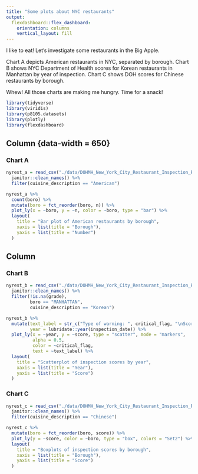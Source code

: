 ```yaml
---
title: "Some plots about NYC restaurants"
output: 
  flexdashboard::flex_dashboard:
    orientation: columns
    vertical_layout: fill
---
```


I like to eat! Let's investigate some restaurants in the Big Apple.

Chart A depicts American restaurants in NYC, separated by borough. Chart B shows NYC Department of Health scores for Korean restaurants in Manhattan by year of inspection. Chart C shows DOH scores for Chinese restaurants by borough.

Whew! All those charts are making me hungry. Time for a snack!

```r
library(tidyverse)
library(viridis)
library(p8105.datasets)
library(plotly)
library(flexdashboard)
```

Column {data-width = 650}
-----------------------------------------------------------------------

### Chart A
```r
nyrest_a = read_csv("./data/DOHMH_New_York_City_Restaurant_Inspection_Results.csv.gz") %>% 
  janitor::clean_names() %>% 
  filter(cuisine_description == "American")

nyrest_a %>% 
  count(boro) %>% 
  mutate(boro = fct_reorder(boro, n)) %>% 
  plot_ly(x = ~boro, y = ~n, color = ~boro, type = "bar") %>% 
  layout(
    title = "Bar plot of American restaurants by borough",
    xaxis = list(title = "Borough"),
    yaxis = list(title = "Number")
  )
```


Column {data-width=350}
-----------------------------------------------------------------------

### Chart B

```r
nyrest_b = read_csv("./data/DOHMH_New_York_City_Restaurant_Inspection_Results.csv.gz") %>% 
  janitor::clean_names() %>% 
  filter(!is.na(grade),
         boro == "MANHATTAN",
         cuisine_description == "Korean") 

nyrest_b %>% 
  mutate(text_label = str_c("Type of warning: ", critical_flag, "\nScore: ", score),
         year = lubridate::year(inspection_date)) %>% 
  plot_ly(x = ~year, y = ~score, type = "scatter", mode = "markers",
          alpha = 0.5,
          color = ~critical_flag,
          text = ~text_label) %>% 
  layout(
    title = "Scatterplot of inspection scores by year",
    xaxis = list(title = "Year"),
    yaxis = list(title = "Score")
  )
```

### Chart C

```r
nyrest_c = read_csv("./data/DOHMH_New_York_City_Restaurant_Inspection_Results.csv.gz") %>% 
  janitor::clean_names() %>% 
  filter(cuisine_description == "Chinese")

nyrest_c %>% 
  mutate(boro = fct_reorder(boro, score)) %>% 
  plot_ly(y = ~score, color = ~boro, type = "box", colors = "Set2") %>% 
  layout(
    title = "Boxplots of inspection scores by borough",
    xaxis = list(title = "Borough"),
    yaxis = list(title = "Score")
  )
```

